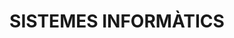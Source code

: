 ---
title: SISTEMES INFORMÀTICS
description: Sistemes informàtics CFGS DAM
template: splash
hero:
  tagline: Sistemes informàtics CFGS DAM
  image:
    file: ../../../assets/bannerA.png
  actions:
    - text: "UT1 - SISTEMES INFORMÀTICS: ARQUITECTURA I COMPONENTS"
      link: ut1/ut11
    - text: "UT2 - SISTEMES OPERATIUS. INTRODUCCIÓ"
      link: ./ut1/ut21
---